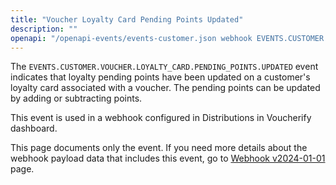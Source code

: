 ```yaml
---
title: "Voucher Loyalty Card Pending Points Updated"
description: ""
openapi: "/openapi-events/events-customer.json webhook EVENTS.CUSTOMER.VOUCHER.LOYALTY_CARD.PENDING_POINTS.UPDATED"
---
```


The `EVENTS.CUSTOMER.VOUCHER.LOYALTY_CARD.PENDING_POINTS.UPDATED` event indicates that loyalty pending points have been updated on a customer's loyalty card associated with a voucher. The pending points can be updated by adding or subtracting points.

This event is used in a webhook configured in Distributions in Voucherify dashboard.

<Note>This page documents only the event. If you need more details about the webhook payload data that includes this event, go to [Webhook v2024-01-01](/api-reference/introduction-to-webhooks "Introduction to webhooks v2024-01-01") page.</Note>